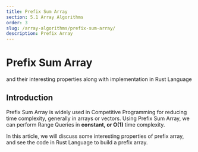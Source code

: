 ```yaml
---
title: Prefix Sum Array
section: 5.1 Array Algorithms
order: 3
slug: /array-algorithms/prefix-sum-array/
description: Prefix Array
---
```


# Prefix Sum Array
and their interesting properties along with implementation in Rust Language

## Introduction

Prefix Sum Array is widely used in Competitive Programming for reducing time complexity, generally in arrays or vectors.
Using Prefix Sum Array, we can perform Range Queries in **constant, or O(1)** time complexity.

In this article, we will discuss some interesting properties of prefix array, and see the code in Rust Language to build a prefix array.
